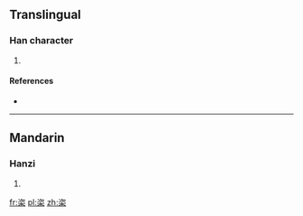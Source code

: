 ==Translingual==

===Han character===
{{Han char|rn=75|rad=木|as=06|sn=10|four=37904|canj=IOD,MOD,XXIOD,XXMOD}}

# {{defn|Han|sort=木06}}

====References====
* {{Han ref|kx=0523.040|dkj=14716|dj=0911.030|hdz=21206.030|uh=6825|ud=26661|bh=D1F3|bd=53747}}

----

==Mandarin==

===Hanzi===
{{cmn-hanzi|pin=[[zī]] ([[zi1]])|wg=tzu<sup>1</sup>}}

# {{defn|lang=cmn|sort=木06}}

[[fr:栥]]
[[pl:栥]]
[[zh:栥]]